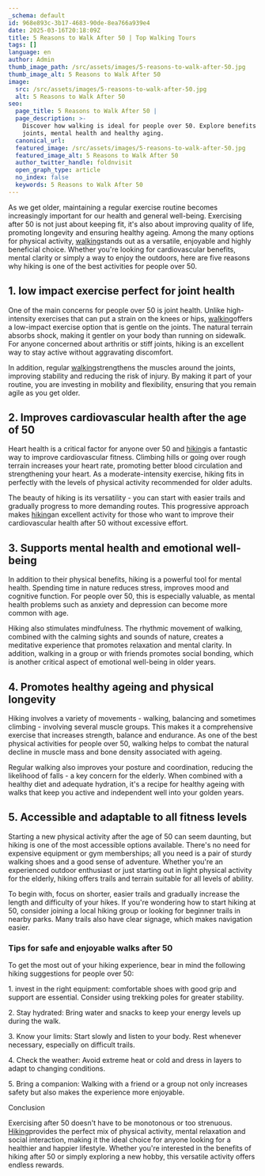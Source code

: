 ```yaml
---
_schema: default
id: 968e893c-3b17-4683-90de-8ea766a939e4
date: 2025-03-16T20:18:09Z
title: 5 Reasons to Walk After 50 | Top Walking Tours
tags: []
language: en
author: Admin
thumb_image_path: /src/assets/images/5-reasons-to-walk-after-50.jpg
thumb_image_alt: 5 Reasons to Walk After 50
image:
  src: /src/assets/images/5-reasons-to-walk-after-50.jpg
  alt: 5 Reasons to Walk After 50
seo:
  page_title: 5 Reasons to Walk After 50 |
  page_description: >-
    Discover how walking is ideal for people over 50. Explore benefits for
    joints, mental health and healthy aging.
  canonical_url:
  featured_image: /src/assets/images/5-reasons-to-walk-after-50.jpg
  featured_image_alt: 5 Reasons to Walk After 50
  author_twitter_handle: foldnvisit
  open_graph_type: article
  no_index: false
  keywords: 5 Reasons to Walk After 50
---
```

As we get older, maintaining a regular exercise routine becomes increasingly important for our health and general well-being. Exercising after 50 is not just about keeping fit, it's also about improving quality of life, promoting longevity and ensuring healthy ageing. Among the many options for physical activity, [walking](https://topwalkingtoursportugal.com)stands out as a versatile, enjoyable and highly beneficial choice. Whether you're looking for cardiovascular benefits, mental clarity or simply a way to enjoy the outdoors, here are five reasons why hiking is one of the best activities for people over 50.

<SnippetsAstroImage image_path="/src/assets/images/5-reasons-to-walk-after-50.jpg" image_alt="5 Reasons to Walk After 50"/>

## 1\. low impact exercise perfect for joint health

One of the main concerns for people over 50 is joint health. Unlike high-intensity exercises that can put a strain on the knees or hips, [walking](https://topwalkingtoursportugal.com/)offers a low-impact exercise option that is gentle on the joints. The natural terrain absorbs shock, making it gentler on your body than running on sidewalk. For anyone concerned about arthritis or stiff joints, hiking is an excellent way to stay active without aggravating discomfort.

In addition, regular [walking](https://topwalkingtoursportugal.com/)strengthens the muscles around the joints, improving stability and reducing the risk of injury. By making it part of your routine, you are investing in mobility and flexibility, ensuring that you remain agile as you get older.

## 2\. Improves cardiovascular health after the age of 50

Heart health is a critical factor for anyone over 50 and [hiking](https://topwalkingtoursportugal.com/)is a fantastic way to improve cardiovascular fitness. Climbing hills or going over rough terrain increases your heart rate, promoting better blood circulation and strengthening your heart. As a moderate-intensity exercise, hiking fits in perfectly with the levels of physical activity recommended for older adults.

The beauty of hiking is its versatility - you can start with easier trails and gradually progress to more demanding routes. This progressive approach makes [hiking](https://topwalkingtoursportugal.com/)an excellent activity for those who want to improve their cardiovascular health after 50 without excessive effort.

## 3\. Supports mental health and emotional well-being

In addition to their physical benefits, hiking is a powerful tool for mental health. Spending time in nature reduces stress, improves mood and cognitive function. For people over 50, this is especially valuable, as mental health problems such as anxiety and depression can become more common with age.

Hiking also stimulates mindfulness. The rhythmic movement of walking, combined with the calming sights and sounds of nature, creates a meditative experience that promotes relaxation and mental clarity. In addition, walking in a group or with friends promotes social bonding, which is another critical aspect of emotional well-being in older years.

## 4\. Promotes healthy ageing and physical longevity

Hiking involves a variety of movements - walking, balancing and sometimes climbing - involving several muscle groups. This makes it a comprehensive exercise that increases strength, balance and endurance. As one of the best physical activities for people over 50, walking helps to combat the natural decline in muscle mass and bone density associated with ageing.

Regular walking also improves your posture and coordination, reducing the likelihood of falls - a key concern for the elderly. When combined with a healthy diet and adequate hydration, it's a recipe for healthy ageing with walks that keep you active and independent well into your golden years.

## 5\. Accessible and adaptable to all fitness levels

Starting a new physical activity after the age of 50 can seem daunting, but hiking is one of the most accessible options available. There's no need for expensive equipment or gym memberships; all you need is a pair of sturdy walking shoes and a good sense of adventure. Whether you're an experienced outdoor enthusiast or just starting out in light physical activity for the elderly, hiking offers trails and terrain suitable for all levels of ability.

To begin with, focus on shorter, easier trails and gradually increase the length and difficulty of your hikes. If you're wondering how to start hiking at 50, consider joining a local hiking group or looking for beginner trails in nearby parks. Many trails also have clear signage, which makes navigation easier.

### Tips for safe and enjoyable walks after 50

To get the most out of your hiking experience, bear in mind the following hiking suggestions for people over 50:

1\. invest in the right equipment: comfortable shoes with good grip and support are essential. Consider using trekking poles for greater stability.

2\. Stay hydrated: Bring water and snacks to keep your energy levels up during the walk.

3\. Know your limits: Start slowly and listen to your body. Rest whenever necessary, especially on difficult trails.

4\. Check the weather: Avoid extreme heat or cold and dress in layers to adapt to changing conditions.

5\. Bring a companion: Walking with a friend or a group not only increases safety but also makes the experience more enjoyable.

Conclusion

Exercising after 50 doesn't have to be monotonous or too strenuous. [Hiking](https://topwalkingtoursportugal.com/)provides the perfect mix of physical activity, mental relaxation and social interaction, making it the ideal choice for anyone looking for a healthier and happier lifestyle. Whether you're interested in the benefits of hiking after 50 or simply exploring a new hobby, this versatile activity offers endless rewards.

&nbsp;